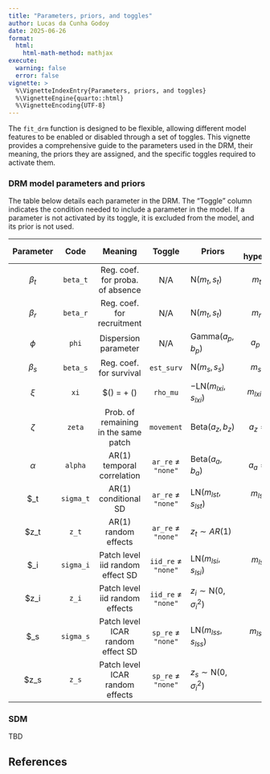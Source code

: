 ```yaml
---
title: "Parameters, priors, and toggles"
author: Lucas da Cunha Godoy
date: 2025-06-26
format:
  html:
    html-math-method: mathjax
execute:
  warning: false
  error: false
vignette: >
  %\VignetteIndexEntry{Parameters, priors, and toggles}
  %\VignetteEngine{quarto::html}
  %\VignetteEncoding{UTF-8}
---
```


The `fit_drm` function is designed to be flexible, allowing different model
features to be enabled or disabled through a set of toggles. This vignette
provides a comprehensive guide to the parameters used in the DRM, their meaning,
the priors they are assigned, and the specific toggles required to activate
them.


### DRM model parameters and priors

The table below details each parameter in the DRM. The "Toggle" column indicates
the condition needed to include a parameter in the model. If a parameter is not
activated by its toggle, it is excluded from the model, and its prior is not
used.


| Parameter | Code      | Meaning                                        | Toggle                   | Priors                               | Default hyperparameters       |
|:---------:|:---------:|:----------------------------------------------:|:------------------------:|--------------------------------------|:-----------------------------:|
| $\beta_t$ | `beta_t`  | Reg. coef. for proba. of absence               | N/A                      | $\mathrm{N}(m_t, s_t)$               | $m_t = 0, s_t = 1$            |
| $\beta_r$ | `beta_r`  | Reg. coef. for recruitment                     | N/A                      | $\mathrm{N}(m_t, s_t)$               | $m_r = 0, s_r = 1$            |
| $\phi$    | `phi`     | Dispersion parameter                           | N/A                      | $\mathrm{Gamma}(a_p, b_p)$           | $a_p = 2, b_p = 1$            |
| $\beta_s$ | `beta_s`  | Reg. coef. for survival                        | `est_surv`               | $\mathrm{N}(m_s, s_s)$               | $m_s = 0, s_s = 1$            |
| $\xi$     | `xi`      | $\mathrm{logit}(\rho) = \cdots + \xi \log(\mu) | `rho_mu`                 | $- \mathrm{LN}(m_{lxi}, s_{lxi})$    | $m_{lxi} = 0, s_{lxi} = 1$    |
| $\zeta$   | `zeta`    | Prob. of remaining in the same patch           | `movement`               | $\mathrm{Beta}(a_z, b_z)$            | $a_z = .5, b_z = .5$          |
| $\alpha$  | `alpha`   | AR(1) temporal correlation                     | `ar_re` $\neq$ `"none"`  | $\mathrm{Beta}(a_a, b_a)$            | $a_a = .5, b_a = .5$          |
| $\sigma_t | `sigma_t` | AR(1) conditional SD                           | `ar_re` $\neq$ `"none"`  | $\mathrm{LN}(m_{lst}, s_{lst})$      | $m_{lst} = -2, s_{lst} = .25$ |
| $z_t      | `z_t`     | AR(1) random effects                           | `ar_re` $\neq$ `"none"`  | $z_t \sim AR(1)$                     | N/A                           |
| $\sigma_i | `sigma_i` | Patch level iid random effect SD               | `iid_re` $\neq$ `"none"` | $\mathrm{LN}(m_{lsi}, s_{lsi})$      | $m_{lsi} = -2, s_{lsi} = .25$ |
| $z_i      | `z_i`     | Patch level iid random effects                 | `iid_re` $\neq$ `"none"` | $z_i \sim \mathrm{N}(0, \sigma^2_i)$ | N/A                           |
| $\sigma_s | `sigma_s` | Patch level ICAR random effect SD              | `sp_re` $\neq$ `"none"`  | $\mathrm{LN}(m_{lss}, s_{lss})$      | $m_{lss} = -2, s_{lss} = .25$ |
| $z_s      | `z_s`     | Patch level ICAR random effects                | `sp_re` $\neq$ `"none"`  | $z_s \sim \mathrm{N}(0, \sigma^2_i)$ | N/A                           |

### SDM

TBD

## References
